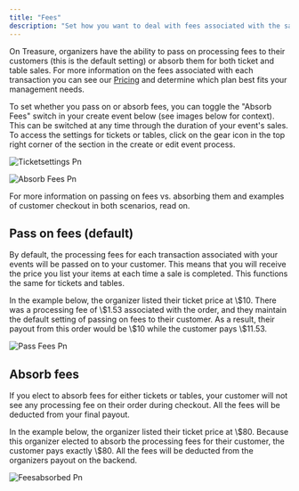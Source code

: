 ```yaml
---
title: "Fees"
description: "Set how you want to deal with fees associated with the sales you process on Treasure"
---
```


On Treasure, organizers have the ability to pass on processing fees to their customers (this is the default setting) or absorb them for both ticket and table sales. For more information on the fees associated with each transaction you can see our [Pricing](https://www.ontreasure.com/pricing) and determine which plan best fits your management needs.

To set whether you pass on or absorb fees, you can toggle the "Absorb Fees" switch in your create event below (see images below for context). This can be switched at any time through the duration of your event's sales. To access the settings for tickets or tables, click on the gear icon in the top right corner of the section in the create or edit event process.

![Ticketsettings Pn](/images/ticketsettings.png)

![Absorb Fees Pn](/images/AbsorbFees.png)

For more information on passing on fees vs. absorbing them and examples of customer checkout in both scenarios, read on.

## Pass on fees (default)

By default, the processing fees for each transaction associated with your events will be passed on to your customer. This means that you will receive the price you list your items at each time a sale is completed. This functions the same for tickets and tables.

<Info>
  In the example below, the organizer listed their ticket price at \$10. There was a processing fee of \$1.53 associated with the order, and they maintain the default setting of passing on fees to their customer. As a result, their payout from this order would be \$10 while the customer pays \$11.53.
</Info>

![Pass Fees Pn](/images/PassFees.png)

## Absorb fees

If you elect to absorb fees for either tickets or tables, your customer will not see any processing fee on their order during checkout. All the fees will be deducted from your final payout.

<Info>
  In the example below, the organizer listed their ticket price at \$80. Because this organizer elected to absorb the processing fees for their customer, the customer pays exactly \$80. All the fees will be deducted from the organizers payout on the backend.
</Info>

![Feesabsorbed Pn](/images/feesabsorbed.png)